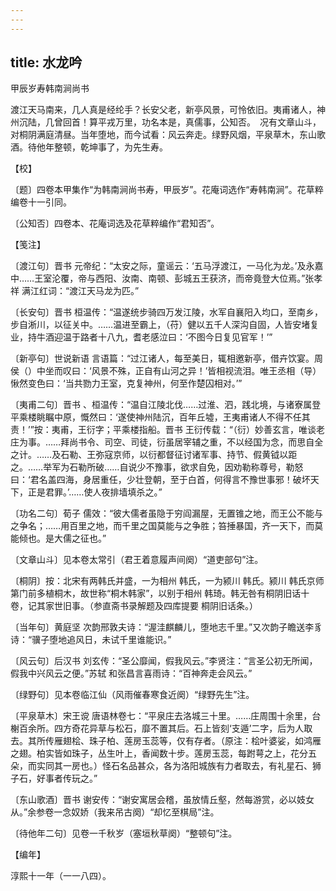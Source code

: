 ```yaml
---
---
---
```

title: 水龙吟
---



甲辰岁寿韩南涧尚书





渡江天马南来，几人真是经纶手？长安父老，新亭风景，可怜依旧。夷甫诸人，神州沉陆，几曾回首！算平戎万里，功名本是，真儒事，公知否。　况有文章山斗，对桐阴满庭清昼。当年堕地，而今试看：风云奔走。绿野风烟，平泉草木，东山歌酒。待他年整顿，乾坤事了，为先生寿。





【校】


〔题〕四卷本甲集作“为韩南涧尚书寿，甲辰岁”。花庵词选作“寿韩南涧”。花草粹编卷十一引同。

〔公知否〕四卷本、花庵词选及花草粹编作“君知否”。





【笺注】


〔渡江句〕晋书 元帝纪：“太安之际，童谣云：‘五马浮渡江，一马化为龙。’及永嘉中……王室沦覆，帝与西阳、汝南、南顿、彭城五王获济，而帝竟登大位焉。”张孝祥 满江红词：“渡江天马龙为匹。”

〔长安句〕晋书 桓温传：“温遂统步骑四万发江陵，水军自襄阳入均口，至南乡，步自淅川，以征关中。……温进至霸上，（苻）健以五千人深沟自固，人皆安堵复业，持牛酒迎温于路者十八九，耆老感泣曰：‘不图今日复见官军！’”

〔新亭句〕世说新语 言语篇：“过江诸人，每至美日，辄相邀新亭，借卉饮宴。周侯（）中坐而叹曰：‘风景不殊，正自有山河之异！’皆相视流泪。唯王丞相（导）愀然变色曰：‘当共勠力王室，克复神州，何至作楚囚相对。’”

〔夷甫二句〕晋书 、桓温传：“温自江陵北伐……过淮、泗，践北境，与诸寮属登平乘楼眺瞩中原，慨然曰：‘遂使神州陆沉，百年丘墟，王夷甫诸人不得不任其责！’”按：夷甫，王衍字；平乘楼指船。晋书 王衍传载：“（衍）妙善玄言，唯谈老庄为事。……拜尚书令、司空、司徒，衍虽居宰辅之重，不以经国为念，而思自全之计。……及石勒、王弥寇京师，以衍都督征讨诸军事、持节、假黄钺以距之。……举军为石勒所破……自说少不豫事，欲求自免，因劝勒称尊号，勒怒曰：‘君名盖四海，身居重任，少壮登朝，至于白首，何得言不豫世事邪！破坏天下，正是君罪。’……使人夜排墙填杀之。”

〔功名二句〕荀子 儒效：“彼大儒者虽隐于穷阎漏屋，无置锥之地，而王公不能与之争名；……用百里之地，而千里之国莫能与之争胜；笞捶暴国，齐一天下，而莫能倾也。是大儒之征也。”

〔文章山斗〕见本卷太常引（君王着意履声间阕）“道吏部句”注。

〔桐阴〕按：北宋有两韩氏并盛，一为相州 韩氏，一为颍川 韩氏。颍川 韩氏京师第门前多植桐木，故世称“桐木韩家”，以别于相州 韩琦。韩无咎有桐阴旧话十卷，记其家世旧事。（参直斋书录解题及四库提要 桐阴旧话条。）

〔当年句〕黄庭坚 次韵邢敦夫诗：“渥洼麒麟儿，堕地志千里。”又次韵子瞻送李豸诗：“骥子堕地追风日，未试千里谁能识。”

〔风云句〕后汉书 刘玄传：“圣公靡闻，假我风云。”李贤注：“言圣公初无所闻，假我中兴风云之便。”苏轼 和张昌言喜雨诗：“百神奔走会风云。”

〔绿野句〕见本卷临江仙（风雨催春寒食近阕）“绿野先生”注。

〔平泉草木〕宋王谠 唐语林卷七：“平泉庄去洛城三十里。……庄周围十余里，台榭百余所。四方奇花异草与松石，靡不置其后。石上皆刻‘支遁’二字，后为人取去。其所传雁翅桧、珠子柏、莲房玉蕊等，仅有存者。（原注：桧叶婆娑，如鸿雁之翅。柏实皆如珠子，丛生叶上，香闻数十步。莲房玉蕊，每跗萼之上，花分五朵，而实同其一房也。）怪石名品甚众，各为洛阳城族有力者取去，有礼星石、狮子石，好事者传玩之。”

〔东山歌酒〕晋书 谢安传：“谢安寓居会稽，虽放情丘壑，然每游赏，必以妓女从。”余参卷一念奴娇（我来吊古阕）“却忆至棋局”注。

〔待他年二句〕见卷一千秋岁（塞垣秋草阕）“整顿句”注。





【编年】


淳熙十一年（一一八四）。